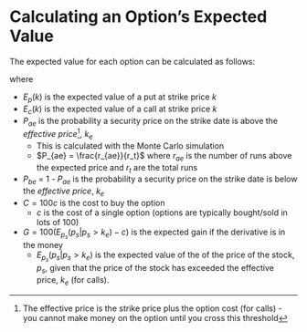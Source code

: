 # Calculating an Option's Expected Value {#ev}

The expected value for each option can be calculated as follows:

\begin{equation} 
E_p(k) = (P_{ae} * C) + (P_{be} * G)
(\#eq:puts)
\end{equation} 

\begin{equation} 
E_c(k) = (P_{be} * C) + (P_{ae} * G)
(\#eq:calls)
\end{equation} 

where  

- $E_p(k)$ is the expected value of a put at strike price $k$
- $E_c(k)$ is the expected value of a call at strike price $k$
- $P_{ae}$ is the probability a security price on the strike date is above the 
_effective price_^[The effective price is the strike price plus the option cost 
(for calls) - you cannot make money on the option until you cross this 
threshold], $k_e$
    - This is calculated with the Monte Carlo simulation
    - $P_{ae} = \frac{r_{ae}}{r_t}$ where $r_{ae}$ is the number of runs above 
    the expected price and $r_t$ are the total runs
- $P_{be}$ = 1 - $P_{ae}$ is the probability a security price on the strike date 
is below the _effective price_, $k_e$
- $C = 100c$ is the cost to buy the option
    - $c$ is the cost of a single option (options are typically bought/sold in 
    lots of 100)
- $G = 100(E_{p_s}(p_s|p_s>k_e) - c)$ is the expected gain if the derivative 
is in the money 
    - $E_{p_s}(p_s|p_s>k_e)$ is the expected value of the of the price of the 
    stock, $p_s$, given that the price of the stock has exceeded the effective 
    price, $k_e$ (for calls).

